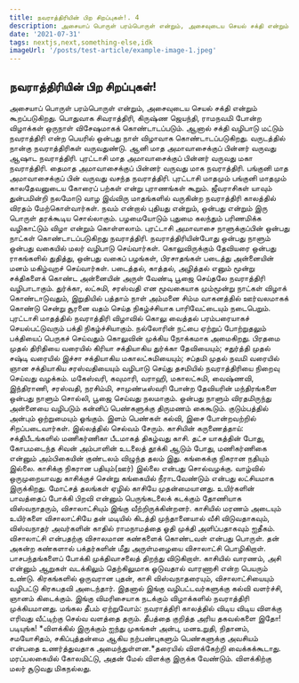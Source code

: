 ```yaml
---
title: நவராத்திரியின் பிற சிறப்புகள்!. 4
description: அசையாப் பொருள் பரம்பொருள் என்றும், அசைவுடைய செயல் சக்தி என்றும் கூறப்படுகிறது. பொதுவாக சிவராத்திரி, கிருஷ்ண ஜெயந்தி, ராமநவமி போன்ற விழாக்கள் ஒருநாள் விசேஷமாகக் கொண்டாடப்படும். ஆனால் சக்தி வழிபாடு மட்டும் நவராத்திரி என்ற பெயரில் ஒன்பது நாள் விழாவாக கொண்டாடப்படுகிறது. வருடத்தில் நான்கு நவராத்திரிகள் வருவதுண்டு.
date: '2021-07-31'
tags: nextjs,next,something-else,idk
imageUrl: '/posts/test-article/example-image-1.jpeg'
---
```


## நவராத்திரியின் பிற சிறப்புகள்!

அசையாப் பொருள் பரம்பொருள் என்றும், அசைவுடைய செயல் சக்தி என்றும் கூறப்படுகிறது. பொதுவாக சிவராத்திரி, கிருஷ்ண ஜெயந்தி, ராமநவமி போன்ற விழாக்கள் ஒருநாள் விசேஷமாகக் கொண்டாடப்படும். ஆனால் சக்தி வழிபாடு மட்டும் நவராத்திரி என்ற பெயரில் ஒன்பது நாள் விழாவாக கொண்டாடப்படுகிறது. வருடத்தில் நான்கு நவராத்திரிகள் வருவதுண்டு. ஆனி மாத அமாவாசைக்குப் பின்னர் வருவது ஆஷாட நவராத்திரி. புரட்டாசி மாத அமாவாசைக்குப் பின்னர் வருவது மகா நவராத்திரி. தைமாத அமாவாசைக்குப் பின்னர் வருவது மாக நவராத்திரி. பங்குனி மாத அமாவாசைக்குப் பின் வருவது வசந்த நவராத்திரி. புரட்டாசி மாதமும் பங்குனி மாதமும் காலதேவனுடைய கோரைப் பற்கள் என்று புராணங்கள் கூறும். ஜீவராசிகள் யாவும் துன்பமின்றி நலமோடு வாழ இவ்விரு மாதங்களில் வருகின்ற நவராத்திரி காலத்தில் விரதம் மேற்கொள்வார்கள். நவம் என்றால் புதியது என்றும், ஒன்பது என்றும் இரு பொருள் தரக்கூடிய சொல்லாகும். பழமையோடும் புதுமை கலந்தும் பரிணமிக்க வழிகாட்டும் விழா என்றும் கொள்ளலாம். புரட்டாசி அமாவாசை நாளுக்குப்பின் ஒன்பது நாட்கள் கொண்டாடப்படுகிறது நவராத்திரி. நவராத்திரியின்போது ஒன்பது நாளும் ஒன்பது வகையில் மலர் வழிபாடு செய்வார்கள். கொலுவிருக்கும் தேவியரை ஒன்பது ராகங்களில் துதித்து, ஒன்பது வகைப் பழங்கள், பிரசாதங்கள் படைத்து அன்னையின் மனம் மகிழ்வுறச் செய்வார்கள். படைத்தல், காத்தல், அழித்தல் எனும் மூன்று சக்திகளைக் கொண்ட அன்னையின் அருள் வேண்டி பூஜை செய்தலே நவராத்திரி வழிபாடாகும். துர்க்கா, லட்சுமி, சரஸ்வதி என மூவகையாக மும்மூன்று நாட்கள் விழாக் கொண்டாடுவதும், இறுதியில் பத்தாம் நாள் அம்மனை சிம்ம வாகனத்தில் ஊர்வலமாகக் கொண்டு சென்று சூரனை வதம் செய்த நிகழ்ச்சியாக பாரிவேட்டையும் நடைபெறும். புரட்டாசி மாதத்தில் நவராத்திரி விழாவில் கொலு வைத்தல் பரம்பரையாகச் செயல்பட்டுவரும் பக்தி நிகழ்ச்சியாகும். நல்லோரின் நட்பை ஏற்றுப் போற்றுதலும் பக்தியைப் பெருகச் செய்வதும் கொலுவின் முக்கிய நோக்கமாக அமைகிறது. பிரதமை முதல் திரிதியை வரையில் கிரியா சக்தியாகிய துர்க்கா தேவியையும்; சதுர்த்தி முதல் சஷ்டி வரையில் இச்சா சக்தியாகிய மகாலட்சுமியையும்; சப்தமி முதல் நவமி வரையில் ஞான சக்தியாகிய சரஸ்வதியையும் வழிபாடு செய்து தசமியில் நவராத்திரியை நிறைவு செய்வது வழக்கம். மகேஸ்வரி, கவுமாரி, வராஹி, மகாலட்சுமி, வைஷ்ணவி, இந்திராணி, சரஸ்வதி, நரசிம்மி, சாமுண்டீஸ்வரி போன்ற தேவியரின் மந்திரங்களை ஒன்பது நாளும் சொல்லி, பூஜை செய்வது நலமாகும். ஒன்பது நாளும் விரதமிருந்து அன்னையை வழிபடும் கன்னிப் பெண்களுக்கு திருமணம் கைகூடும். குடும்பத்தில் அன்பும் ஒற்றுமையும் ஓங்கும். இளம் பெண்கள் கல்வி, இசை போன்றவற்றில் சிறப்படைவார்கள். இல்லத்தில் செல்வம் சேரும். காசியின் கருணைத்தாய்: சக்திபீடங்களில் மணிகர்ணிகா பீடமாகத் திகழ்வது காசி. தட்ச யாகத்தின் போது, கோபமடைந்த சிவன் அம்பாளின் உடலைத் தூக்கி ஆடும் போது, மணிகர்ணிகை என்னும் அம்பிகையின் குண்டலம் விழுந்த தலம் இது. கங்கைக்கு நிகரான நதியும் இல்லை. காசிக்கு நிகரான பதியும்(ஊர்) இல்லை என்பது சொல்வழக்கு. வாழ்வில் ஒருமுறையாவது காசிக்குச் சென்று கங்கையில் நீராடவேண்டும் என்பது லட்சியமாக இருக்கிறது. மோட்சத் தலங்கள் ஏழில் காசியே முதன்மையானது. உயிர்களின் பாவத்தைப் போக்கி பிறவி என்னும் பெருங்கடலைக் கடக்கும் தோணியாக விஸ்வநாதரும், விசாலாட்சியும் இங்கு வீற்றிருக்கின்றனர். காசியில் மரணம் அடையும் உயிர்களை விசாலாட்சியே தன் மடியில் கிடத்தி முந்தானையால் வீசி விடுவதாகவும், விஸ்வநாதர் அவர்களின் காதில் ராமநாமத்தை ஓதி முக்தி அளிப்பதாகவும் ஐதீகம். விசாலாட்சி என்பதற்கு விசாலமான கண்களைக் கொண்டவள் என்பது பொருள். தன் அகன்ற கண்களால் பக்தர்களின் மீது அருள்மழையை விசாலாட்சி பொழிகிறாள். பாசபந்தங்களைப் போக்கி முக்திவாசலைத் திறந்து விடுகிறாள். காசியில் வாரணம், அசி என்னும் ஆறுகள் வடக்கிலும் தெற்கிலுமாக ஓடுவதால் வாரணாசி என்ற பெயரும் உண்டு. கிரகங்களில் ஒருவரான புதன், காசி விஸ்வநாதரையும், விசாலாட்சியையும் வழிபட்டு கிரகபதவி அடைந்தார். இதனால் இங்கு வழிபட்டவர்களுக்கு கல்வி வளர்ச்சி, ஞானம் கிடைக்கும். இங்கு விமரிசையாக நடக்கும் விழாக்களில் நவராத்திரி முக்கியமானது. மங்கல தீபம் ஏற்றுவோம்: நவராத்திரி காலத்தில் விடிய விடிய விளக்கு எரிவது வீட்டிற்கு செல்வ வளத்தை தரும். தீபத்தை குறித்த அரிய தகவல்களை இதோ! படியுங்க! *விளக்கில் இருக்கும் ஐந்து முகங்கள் அன்பு, மனஉறுதி, நிதானம், சமயோசிதம், சகிப்புத்தன்மை ஆகிய நற்பண்புகளும் பெண்களுக்கு அவசியம் என்பதை உணர்த்துவதாக அமைந்துள்ளன.*தரையில் விளக்கேற்றி வைக்கக்கூடாது. மரப்பலகையில் கோலமிட்டு, அதன் மேல் விளக்கு இருக்க வேண்டும். விளக்கிற்கு மலர் சூடுவது மிகநல்லது. 

